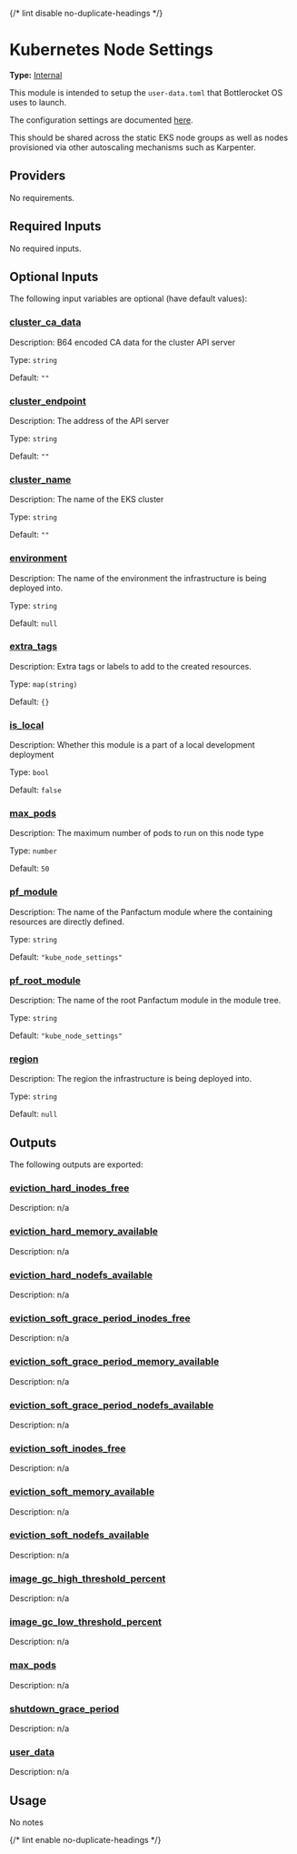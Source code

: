 {/* lint disable no-duplicate-headings */}

# Kubernetes Node Settings

**Type:** [Internal](./overview)

This module is intended to setup the `user-data.toml` that Bottlerocket OS uses to launch.

The configuration settings are documented [here](https://github.com/bottlerocket-os/bottlerocket).

This should be shared across the static EKS node groups
as well as nodes provisioned via other autoscaling
mechanisms such as Karpenter.

## Providers

No requirements.

## Required Inputs

No required inputs.

## Optional Inputs

The following input variables are optional (have default values):

### <a name="input_cluster_ca_data" /> [cluster\_ca\_data](#input_cluster_ca_data)

Description: B64 encoded CA data for the cluster API server

Type: `string`

Default: `""`

### <a name="input_cluster_endpoint" /> [cluster\_endpoint](#input_cluster_endpoint)

Description: The address of the API server

Type: `string`

Default: `""`

### <a name="input_cluster_name" /> [cluster\_name](#input_cluster_name)

Description: The name of the EKS cluster

Type: `string`

Default: `""`

### <a name="input_environment" /> [environment](#input_environment)

Description: The name of the environment the infrastructure is being deployed into.

Type: `string`

Default: `null`

### <a name="input_extra_tags" /> [extra\_tags](#input_extra_tags)

Description: Extra tags or labels to add to the created resources.

Type: `map(string)`

Default: `{}`

### <a name="input_is_local" /> [is\_local](#input_is_local)

Description: Whether this module is a part of a local development deployment

Type: `bool`

Default: `false`

### <a name="input_max_pods" /> [max\_pods](#input_max_pods)

Description: The maximum number of pods to run on this node type

Type: `number`

Default: `50`

### <a name="input_pf_module" /> [pf\_module](#input_pf_module)

Description: The name of the Panfactum module where the containing resources are directly defined.

Type: `string`

Default: `"kube_node_settings"`

### <a name="input_pf_root_module" /> [pf\_root\_module](#input_pf_root_module)

Description: The name of the root Panfactum module in the module tree.

Type: `string`

Default: `"kube_node_settings"`

### <a name="input_region" /> [region](#input_region)

Description: The region the infrastructure is being deployed into.

Type: `string`

Default: `null`

## Outputs

The following outputs are exported:

### <a name="output_eviction_hard_inodes_free" /> [eviction\_hard\_inodes\_free](#output_eviction_hard_inodes_free)

Description: n/a

### <a name="output_eviction_hard_memory_available" /> [eviction\_hard\_memory\_available](#output_eviction_hard_memory_available)

Description: n/a

### <a name="output_eviction_hard_nodefs_available" /> [eviction\_hard\_nodefs\_available](#output_eviction_hard_nodefs_available)

Description: n/a

### <a name="output_eviction_soft_grace_period_inodes_free" /> [eviction\_soft\_grace\_period\_inodes\_free](#output_eviction_soft_grace_period_inodes_free)

Description: n/a

### <a name="output_eviction_soft_grace_period_memory_available" /> [eviction\_soft\_grace\_period\_memory\_available](#output_eviction_soft_grace_period_memory_available)

Description: n/a

### <a name="output_eviction_soft_grace_period_nodefs_available" /> [eviction\_soft\_grace\_period\_nodefs\_available](#output_eviction_soft_grace_period_nodefs_available)

Description: n/a

### <a name="output_eviction_soft_inodes_free" /> [eviction\_soft\_inodes\_free](#output_eviction_soft_inodes_free)

Description: n/a

### <a name="output_eviction_soft_memory_available" /> [eviction\_soft\_memory\_available](#output_eviction_soft_memory_available)

Description: n/a

### <a name="output_eviction_soft_nodefs_available" /> [eviction\_soft\_nodefs\_available](#output_eviction_soft_nodefs_available)

Description: n/a

### <a name="output_image_gc_high_threshold_percent" /> [image\_gc\_high\_threshold\_percent](#output_image_gc_high_threshold_percent)

Description: n/a

### <a name="output_image_gc_low_threshold_percent" /> [image\_gc\_low\_threshold\_percent](#output_image_gc_low_threshold_percent)

Description: n/a

### <a name="output_max_pods" /> [max\_pods](#output_max_pods)

Description: n/a

### <a name="output_shutdown_grace_period" /> [shutdown\_grace\_period](#output_shutdown_grace_period)

Description: n/a

### <a name="output_user_data" /> [user\_data](#output_user_data)

Description: n/a

## Usage

No notes

{/* lint enable no-duplicate-headings */}
